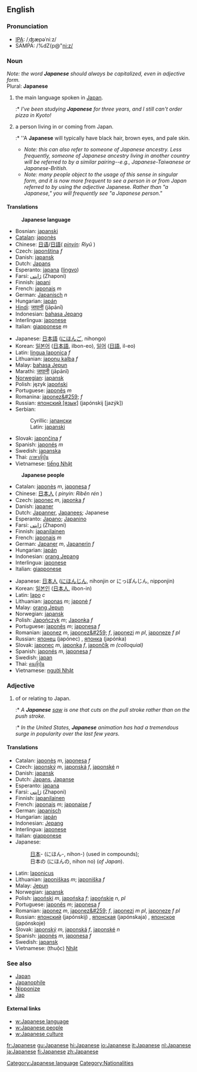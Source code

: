 ==English==
===Pronunciation===
*[[International Phonetic Alphabet|IPA]]: /ˌʤæpəˈniːz/
*SAMPA: /%dZ{p@"ni:z/

===Noun===
''Note: the word '''Japanese''' should always be capitalized, even in adjective form.'' <br>
Plural: '''Japanese'''

# the main language spoken in [[Japan]].
#:* ''I've been studying '''Japanese''' for three years, and I still can't order pizza in Kyoto!'' 
# a person living in or coming from Japan. 
#:* ''A '''Japanese''' will typically have black hair, brown eyes, and pale skin.
#* ''Note: this can also refer to someone of Japanese ancestry. Less frequently, someone of Japanese ancestry living in another country will be referred to by a similar pairing--e.g., Japanese-Taiwanese or Japanese-British.''
#* ''Note: many people object to the usage of this sense in singular form, and it is now more frequent to see a person in or from Japan referred to by using the adjective'' Japanese''.  Rather than "a Japanese," you will frequently see "a Japanese person."''

====Translations====
:'''Japanese language'''
{{top}}
<!--Languages from A to I go here-->
*Bosnian: [[japanski#Bosnian|japanski]] {{m}}
*[[Catalan]]: [[japonès]]
*Chinese: [[日语]]/[[日語]]( ''[[pinyin]]: Rìyǔ'' )
*Czech: [[japonština]] ''f''
*Danish: [[japansk]]
*Dutch: [[Japans]]
*Esperanto: [[japana]] ([[lingvo]])
*Farsi: [[ژاپنی]] (Zhaponi)
*Finnish: [[japani]]
*French: [[japonais]] ''m''
*German: [[Japanisch]] ''n''
*Hungarian: [[japán]]
*[[Hindi]]: [[जापानी]] (jāpānī)
*Indonesian: [[bahasa Jepang]]
*Interlingua: [[japonese]]
*Italian: [[giapponese]] ''m''
{{mid}}
<!--Languages from J to Z go here-->
*Japanese: [[日本語]] ([[にほんご]], nihongo)
*Korean: [[일본어]] ([[日本語]], ilbon-eo), [[일어]] ([[日語]], il-eo)
*Latin: [[lingua Iaponica]] ''f''
*Lithuanian: [[japonų kalba]] ''f''
*Malay: [[bahasa Jepun]]
*Marathi: [[जापानी]] (jāpānī)
*[[Norwegian]]: [[japansk]]
*Polish: język [[japoński]]
*Portuguese: [[japonês]] ''m''
*Romanina: [[japonez&#259;]] ''f''
*Russian: [[японский язык|японский <nowiki>[язык]</nowiki>]] (japónskij <nowiki>[jazýk]</nowiki>) {{m}}
*Serbian:
*:Cyrillic: [[јапански#Serbian|јапански]] {{m}}
*:Latin: [[japanski#Serbian|japanski]] {{m}}
*Slovak: [[japončina]] ''f''
*Spanish: [[japonés]] ''m''
*Swedish: [[japanska]]
*Thai: [[ภาษาญี่ปุ่น]]
*Vietnamese: [[tiếng Nhật]]
{{bottom}}

:'''Japanese people'''
{{top}}
<!--Languages from A to I go here-->
*Catalan: [[japonès]] ''m'', [[japonesa]] ''f''
*Chinese: [[日本人]] ( ''pinyin: Rìběn rén'' )
*Czech: [[japonec]] ''m'', [[japonka]] ''f''
*Danish: [[japaner]]
*Dutch: [[Japanner]], [[Japanees]]; Japanese
*Esperanto: [[Japano]]; [[Japanino]]
*Farsi: [[ژاپنی]] (Zhaponi)
*Finnish: [[japanilainen]]
*French: [[japonais]] ''m''
*German: [[Japaner]] ''m'', [[Japanerin]] ''f''
*Hungarian: [[japán]]
*Indonesian: [[orang Jepang]]
*Interlingua: [[japonese]]
*Italian: [[giapponese]]
{{mid}}
<!--Languages from J to Z go here-->
*Japanese: [[日本人]] ([[にほんじん]], nihonjin or にっぽんじん, nipponjin)
*Korean: [[일본인]] ([[日本人]], ilbon-in)
*Latin: [[Iapo]] ''c''
*Lithuanian: [[japonas]] ''m''; [[japonė]] ''f''
*Malay: [[orang Jepun]]
*Norwegian: [[japansk]]
*Polish: [[Japończyk]] ''m''; [[Japonka]] ''f''
*Portuguese: [[japonês]] ''m''; [[japonesa]] ''f''
*Romanian: [[japonez]] ''m'', [[japonez&#259;]] ''f'', [[japonezi]] ''m pl'', [[japoneze]] ''f pl''
*Russian: [[японец]] (japónec) {{m}}, [[японка]] (japónka) {{f}}
*Slovak: [[japonec]] ''m'', [[japonka]] ''f'', [[japončík]] ''m (colloquial)''
*Spanish: [[japonés]] ''m'', [[japonesa]] ''f''
*Swedish: [[japan]]
*Thai: [[คนญี่ปุ่น]]
*Vietnamese: [[người Nhật]]
{{bottom}}

===Adjective===
# of or relating to Japan.
#:* ''A '''Japanese''' [[saw]] is one that cuts on the pull stroke rather than on the push stroke.''
#:* ''In the United States, '''Japanese''' animation has had a tremendous surge in popularity over the last few years.''

====Translations====
{{top}}
*Catalan: [[japonès]] ''m'', [[japonesa]] ''f''
*Czech: [[japonský]] ''m'', [[japonská]] ''f'', [[japonské]] ''n''
*Danish: [[japansk]]
*Dutch: [[Japans]], [[Japanse]]
*Esperanto: [[japana]]
*Farsi: [[ژاپنی]] (Zhaponi)
*Finnish: [[japanilainen]]
*French: [[japonais]] ''m''; [[japonaise]] ''f''
*German: [[japanisch]]
*Hungarian: [[japán]]
*Indonesian: [[Jepang]]
*Interlingua: [[japonese]]
*Italian: [[giapponese]]
*Japanese: 
*:[[日本]]- (にほん-, nihon-) (used in compounds); 
*:日本の (にほんの, nihon no) (''of Japan'').
{{mid}}
*Latin: [[Iaponicus]]
*Lithuanian: [[japoniškas]] ''m''; [[japoniška]] ''f''
*Malay: [[Jepun]]
*Norwegian: [[japansk]]
*Polish: [[japoński]] ''m'', [[japońska]] ''f''; [[japońskie]] ''n'', ''pl''
*Portuguese: [[japonês]] ''m''; [[japonesa]] ''f''
*Romanian: [[japonez]] ''m'', [[japonez&#259;]] ''f'', [[japonezi]] ''m pl'', [[japoneze]] ''f pl''
*Russian: [[японский]] (japónskij) {{m}}, [[японская]] (japónskaja) {{f}}, [[японское]] (japónskoje) {{n}}
*Slovak: [[japonský]] ''m'', [[japonská]] ''f'', [[japonské]] ''n''
*Spanish: [[japonés]] ''m'', [[japonesa]] ''f''
*Swedish: [[japansk]]
*Vietnamese: (thuộc) [[Nhật]]
{{bottom}}

=== See also ===
* [[Japan]]
* [[Japanophile]]
* [[Nipponize]]
* [[Jap]]

==== External links====
{{interwiktionary|code=ja}}
* [[w:Japanese language]]
* [[w:Japanese people]]
* [[w:Japanese culture]]

[[Category:Japanese language]]
[[Category:Nationalities]]

[[fr:Japanese]]
[[gu:Japanese]]
[[hi:Japanese]]
[[io:Japanese]]
[[it:Japanese]]
[[nl:Japanese]]
[[ja:Japanese]]
[[fi:Japanese]]
[[zh:Japanese]]